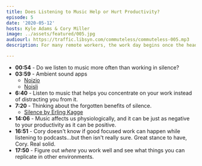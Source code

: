 ```yaml
---
title: Does Listening to Music Help or Hurt Productivity?
episode: 5
date: '2020-05-12'
hosts: Kyle Adams & Cory Miller
image: ../assets/featured/005.jpg
audiourl: https://traffic.libsyn.com/commuteless/commuteless-005.mp3
description: For many remote workers, the work day begins once the headphones come on and the playlist starts rolling. We turn the music up to 11 and get down to business. On today's episode we talk about the pros and cons of listening to music, podcasts, and other audio while trying to get work done.

---
```


- **00:54** - Do we listen to music more often than working in silence?
- **03:59** - Ambient sound apps
    - [Noizio]([https://noiz.io/](https://noiz.io/))
    - [Noisli]([https://www.noisli.com/](https://www.noisli.com/))
- **6:40** - Listen to music that helps you concentrate on your work instead of distracting you from it.
- **7:20** - Thinking about the forgotten benefits of silence.
    - [Silence by Erling Kagge]([https://amzn.to/34Mx6KE](https://amzn.to/34Mx6KE))
- **14:06** - Music affects us physiologically, and it can be just as negative to your productivity as it can be positive.
- **16:51** - Cory doesn't know if good focused work can happen while listening to podcasts...but then isn't really sure. Great stance to have, Cory. Real solid.
- **17:50** - Figure out *where* you work well and see what things you can replicate in other environments.